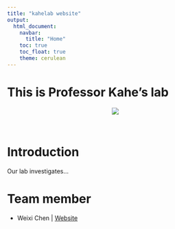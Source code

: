 ```yaml
---
title: "kahelab website"
output: 
  html_document:
    navbar:
      title: "Home"
    toc: true
    toc_float: true
    theme: cerulean
---
```


# This is Professor Kahe's lab

<center>

![](https://media.giphy.com/media/drXGoW1iudhKw/giphy.gif)
</center>

<br>


# Introduction
Our lab investigates...

# Team member
- Weixi Chen | [Website](https://wc2750.github.io/)
